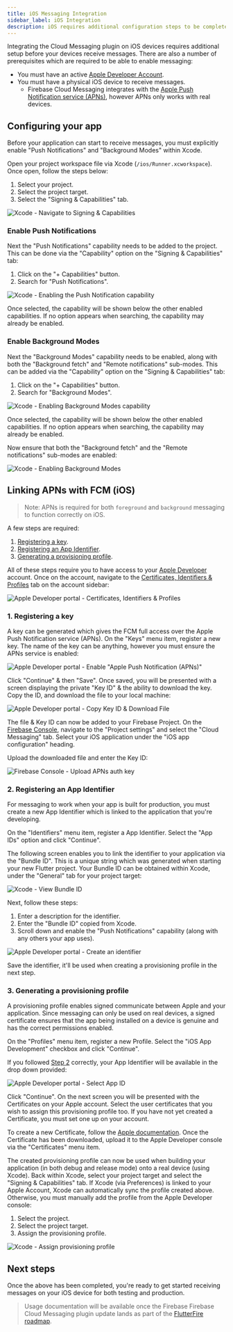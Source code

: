 ```yaml
---
title: iOS Messaging Integration
sidebar_label: iOS Integration
description: iOS requires additional configuration steps to be completed before you can receive messages.
---
```


Integrating the Cloud Messaging plugin on iOS devices requires additional setup before your devices receive messages.
There are also a number of prerequisites which are required to be able to enable messaging:

- You must have an active [Apple Developer Account](https://developer.apple.com/membercenter/index.action).
- You must have a physical iOS device to receive messages.
  - Firebase Cloud Messaging integrates with the [Apple Push Notification service (APNs)](https://developer.apple.com/notifications/),
    however APNs only works with real devices.

## Configuring your app

Before your application can start to receive messages, you must explicitly enable "Push Notifications" and "Background Modes"
within Xcode.

Open your project workspace file via Xcode (`/ios/Runner.xcworkspace`). Once open, follow the steps below:

1. Select your project.
2. Select the project target.
3. Select the "Signing & Capabilities" tab.

![Xcode - Navigate to Signing & Capabilities](ios-signing-capabilities.png)

### Enable Push Notifications

Next the "Push Notifications" capability needs to be added to the project. This can be done via the "Capability" option on the
"Signing & Capabilities" tab:

1. Click on the "+ Capabilities" button.
2. Search for "Push Notifications".

![Xcode - Enabling the Push Notification capability](ios-enable-push-notifications.png)

Once selected, the capability will be shown below the other enabled capabilities. If no option appears when searching, the
capability may already be enabled.

### Enable Background Modes

Next the "Background Modes" capability needs to be enabled, along with both the "Background fetch" and "Remote notifications" sub-modes.
This can be added via the "Capability" option on the "Signing & Capabilities" tab:

1. Click on the "+ Capabilities" button.
2. Search for "Background Modes".

![Xcode - Enabling Background Modes capability](ios-enable-background-capability.png)

Once selected, the capability will be shown below the other enabled capabilities. If no option appears when searching, the
capability may already be enabled.

Now ensure that both the "Background fetch" and the "Remote notifications" sub-modes are enabled:

![Xcode - Enabling Background Modes](https://images.prismic.io/invertase/3a618574-dd9f-4478-9f39-9834d142b2e5_xcode-background-modes-check.gif?auto=compress,format)

## Linking APNs with FCM (iOS)

> Note: APNs is required for both `foreground` and `background` messaging to function correctly on iOS.

A few steps are required:

1. [Registering a key](#1-registering-a-key).
2. [Registering an App Identifier](#2-registering-an-app-identifier).
3. [Generating a provisioning profile](#3-generating-a-provisioning-profile).

All of these steps require you to have access to your [Apple Developer](https://developer.apple.com/membercenter/index.action) account.
Once on the account, navigate to the [Certificates, Identifiers & Profiles](https://developer.apple.com/account/resources/certificates/list)
tab on the account sidebar:

![Apple Developer portal - Certificates, Identifiers & Profiles](ios-apple-dev-menu.png)

### 1. Registering a key

A key can be generated which gives the FCM full access over the Apple Push Notification service (APNs). On the "Keys" menu item,
register a new key. The name of the key can be anything, however you must ensure the APNs service
is enabled:

![Apple Developer portal - Enable "Apple Push Notification (APNs)"](ios-apple-dev-enable-apns.png)

Click "Continue" & then "Save". Once saved, you will be presented with a screen displaying the private "Key ID" & the ability
to download the key. Copy the ID, and download the file to your local machine:

![Apple Developer portal - Copy Key ID & Download File](ios-apple-dev-copy-download.png)

The file & Key ID can now be added to your Firebase Project. On the [Firebase Console](https://console.firebase.google.com/project/_/settings/cloudmessaging),
navigate to the "Project settings" and select the "Cloud Messaging" tab. Select your iOS application under the "iOS app configuration" heading.

Upload the downloaded file and enter the Key ID:

![Firebase Console - Upload APNs auth key](https://images.prismic.io/invertase/7539b8ec-c310-40dd-91e5-69f19009786f_apple-fcm-upload-key.gif?auto=format)

### 2. Registering an App Identifier

For messaging to work when your app is built for production, you must create a new App Identifier which is linked to the
application that you're developing.

On the "Identifiers" menu item, register a App Identifier. Select the "App IDs" option and click "Continue".

The following screen enables you to link the identifier to your application via the "Bundle ID". This is a unique string
which was generated when starting your new Flutter project. Your Bundle ID can be obtained within Xcode, under the
"General" tab for your project target:

![Xcode - View Bundle ID](ios-xcode-bundle-id.png)

Next, follow these steps:

1. Enter a description for the identifier.
2. Enter the "Bundle ID" copied from Xcode.
3. Scroll down and enable the "Push Notifications" capability (along with any others your app uses).

![Apple Developer portal - Create an identifier](https://images.prismic.io/invertase/0e711691-ccd2-43ab-9c0c-7696b6790153_apple-identifier.gif?auto=format)

Save the identifier, it'll be used when creating a provisioning profile in the next step.

### 3. Generating a provisioning profile

A provisioning profile enables signed communicate between Apple and your application. Since messaging can only be used on
real devices, a signed certificate ensures that the app being installed on a device is genuine and has the correct
permissions enabled.

On the "Profiles" menu item, register a new Profile. Select the "iOS App Development" checkbox and click "Continue".

If you followed [Step 2](#2-registering-an-app-identifier) correctly, your App Identifier will be available in the drop down
provided:

![Apple Developer portal - Select App ID](ios-apple-dev-select-app-id.png)

Click "Continue". On the next screen you will be presented with the Certificates on your Apple account. Select the user
certificates that you wish to assign this provisioning profile too. If you have not yet created a Certificate, you must set
one up on your account.

To create a new Certificate, follow the [Apple documentation](https://help.apple.com/developer-account/#/devbfa00fef7). Once
the Certificate has been downloaded, upload it to the Apple Developer console via the "Certificates" menu item.

The created provisioning profile can now be used when building your application (in both debug and release mode) onto a
real device (using Xcode). Back within Xcode, select your project target and select the "Signing & Capabilities" tab.
If Xcode (via Preferences) is linked to your Apple Account, Xcode can automatically sync the profile created above. Otherwise,
you must manually add the profile from the Apple Developer console:

1. Select the project.
2. Select the project target.
3. Assign the provisioning profile.

![Xcode - Assign provisioning profile](ios-xcode-assign-provisioning-profile.png)

## Next steps

Once the above has been completed, you're ready to get started receiving messages on your iOS device for both
testing and production.

> Usage documentation will be available once the Firebase Firebase Cloud Messaging plugin update lands as part of the [FlutterFire roadmap](https://github.com/FirebaseExtended/flutterfire/issues/2582).